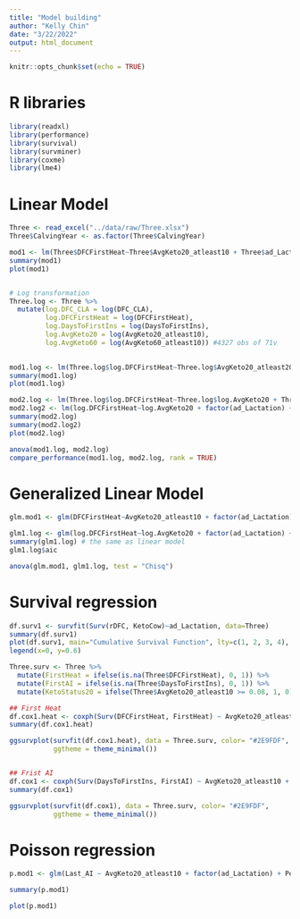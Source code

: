 ```yaml
---
title: "Model building"
author: "Kelly Chin"
date: "3/22/2022"
output: html_document
---
```


```r
knitr::opts_chunk$set(echo = TRUE)
```

# R libraries
```r
library(readxl)
library(performance)
library(survival)
library(survminer)
library(coxme)
library(lme4)
```

# Linear Model
```r
Three <- read_excel("../data/raw/Three.xlsx")
Three$CalvingYear <- as.factor(Three$CalvingYear)

mod1 <- lm(Three$DFCFirstHeat~Three$AvgKeto20_atleast10 + Three$ad_Lactation + Three$PeakDFC + Three$AvgMY60 + Three$CalvingSeason)
summary(mod1)
plot(mod1)


# Log transformation
Three.log <- Three %>%
  mutate(log.DFC_CLA = log(DFC_CLA),
         log.DFCFirstHeat = log(DFCFirstHeat), 
         log.DaysToFirstIns = log(DaysToFirstIns), 
         log.AvgKeto20 = log(AvgKeto20_atleast10), 
         log.AvgKeto60 = log(AvgKeto60_atleast10)) #4327 obs of 71v
         

mod1.log <- lm(Three.log$log.DFCFirstHeat~Three.log$AvgKeto20_atleast20 + Three.log$ad_Lactation + Three.log$PeakDFC + Three.log$AvgMY60 + Three.log$CalvingSeason)
summary(mod1.log)
plot(mod1.log)

mod2.log <- lm(Three.log$log.DFCFirstHeat~Three.log$log.AvgKeto20 + Three.log$ad_Lactation + Three.log$PeakDFC + Three.log$AvgMY60 + Three.log$CalvingSeason)
mod2.log2 <- lm(log.DFCFirstHeat~log.AvgKeto20 + factor(ad_Lactation) + PeakDFC + AvgMY60 + CalvingSeason, data = Three.log)
summary(mod2.log)
summary(mod2.log2)
plot(mod2.log)

anova(mod1.log, mod2.log)
compare_performance(mod1.log, mod2.log, rank = TRUE)
```

# Generalized Linear Model
```r
glm.mod1 <- glm(DFCFirstHeat~AvgKeto20_atleast10 + factor(ad_Lactation) + PeakDFC + AvgMY60 + CalvingSeason, family = "gaussian", data = Three)

glm1.log <- glm(log.DFCFirstHeat~log.AvgKeto20 + factor(ad_Lactation) + PeakDFC + AvgMY60 + CalvingSeason, data = Three.log, family = "gaussian")
summary(glm1.log) # the same as linear model
glm1.log$aic

anova(glm.mod1, glm1.log, test = "Chisq")
```

# Survival regression
```r
df.surv1 <- survfit(Surv(rDFC, KetoCow)~ad_Lactation, data=Three)
summary(df.surv1)
plot(df.surv1, main="Cumulative Survival Function", lty=c(1, 2, 3, 4), xlab="Day after calving (day)", ylab="Probability")
legend(x=0, y=0.6)
```
```r
Three.surv <- Three %>%
  mutate(FirstHeat = ifelse(is.na(Three$DFCFirstHeat), 0, 1)) %>%
  mutate(FirstAI = ifelse(is.na(Three$DaysToFirstIns), 0, 1)) %>%
  mutate(KetoStatus20 = ifelse(Three$AvgKeto20_atleast10 >= 0.08, 1, 0))

## First Heat
df.cox1.heat <- coxph(Surv(DFCFirstHeat, FirstHeat) ~ AvgKeto20_atleast10 + factor(ad_Lactation) + PeakDFC + AvgMY60 + CalvingSeason + factor(FarmNo), data = Three.surv)
summary(df.cox1.heat)

ggsurvplot(survfit(df.cox1.heat), data = Three.surv, color= "#2E9FDF",
           ggtheme = theme_minimal())


## Frist AI
df.cox1 <- coxph(Surv(DaysToFirstIns, FirstAI) ~ AvgKeto20_atleast10 + factor(ad_Lactation) + PeakDFC + AvgMY60 + CalvingSeason + factor(FarmNo), data = Three.surv)
summary(df.cox1)

ggsurvplot(survfit(df.cox1), data = Three.surv, color= "#2E9FDF",
           ggtheme = theme_minimal())

```

# Poisson regression
```r
p.mod1 <- glm(Last_AI ~ AvgKeto20_atleast10 + factor(ad_Lactation) + PeakDFC + AvgMY60 + CalvingSeason + factor(FarmNo), family = poisson(link = "log"), data = Three)

summary(p.mod1)

plot(p.mod1)
```
